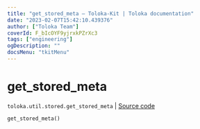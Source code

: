 ```yaml
---
title: "get_stored_meta — Toloka-Kit | Toloka documentation"
date: "2023-02-07T15:42:10.439376"
author: ["Toloka Team"]
coverId: F_bIcOYF9yjrxkPZrXc3
tags: ["engineering"]
ogDescription: ""
docsMenu: "tkitMenu"
---
```


# get_stored_meta
`toloka.util.stored.get_stored_meta` | [Source code](https://github.com/Toloka/toloka-kit/blob/v1.1.3/src/util/stored.py#L29)

```python
get_stored_meta()
```